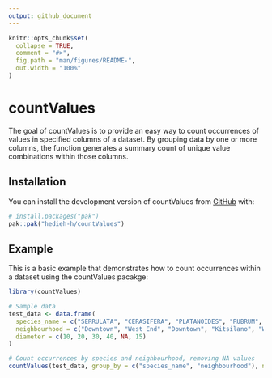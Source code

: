 ```yaml
---
output: github_document
---
```


<!-- README.md is generated from README.Rmd. Please edit that file -->

```r
knitr::opts_chunk$set(
  collapse = TRUE,
  comment = "#>",
  fig.path = "man/figures/README-",
  out.width = "100%"
)
```

# countValues

<!-- badges: start -->
<!-- badges: end -->

The goal of countValues is to provide an easy way to count occurrences of values in specified columns of a dataset. By grouping data by one or more columns, the function generates a summary count of unique value combinations within those columns.

## Installation

You can install the development version of countValues from [GitHub](https://github.com/) with:

``` r
# install.packages("pak")
pak::pak("hedieh-h/countValues")
```

## Example

This is a basic example that demonstrates how to count occurrences within a dataset using the countValues pacakge:

```r
library(countValues)

# Sample data
test_data <- data.frame(
  species_name = c("SERRULATA", "CERASIFERA", "PLATANOIDES", "RUBRUM", NA, "AMERICANA"),
  neighbourhood = c("Downtown", "West End", "Downtown", "Kitsilano", "West End", "Kitsilano"),
  diameter = c(10, 20, 30, 40, NA, 15)
)

# Count occurrences by species and neighbourhood, removing NA values
countValues(test_data, group_by = c("species_name", "neighbourhood"), na.rm = TRUE)
```

